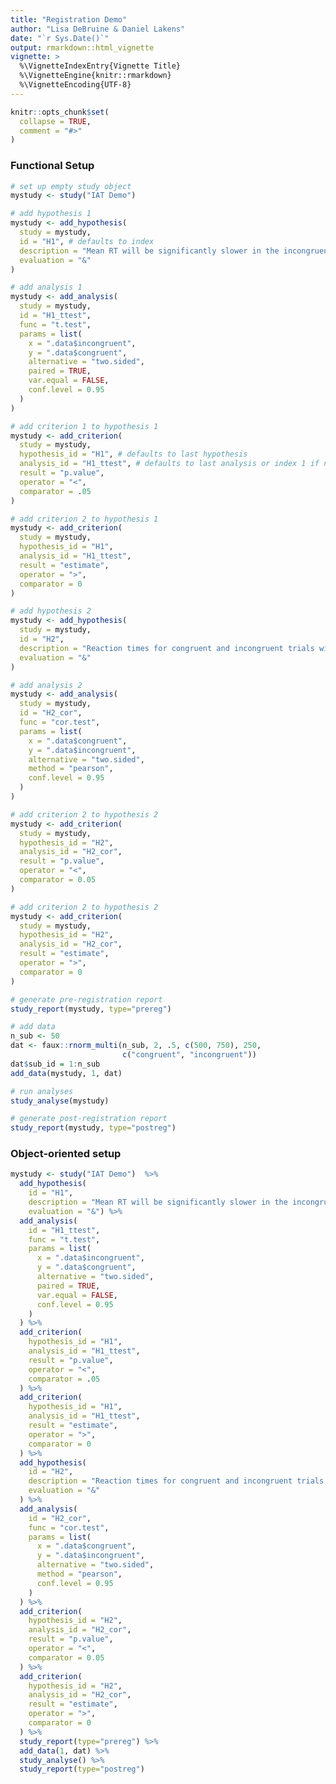 ```yaml
---
title: "Registration Demo"
author: "Lisa DeBruine & Daniel Lakens"
date: "`r Sys.Date()`"
output: rmarkdown::html_vignette
vignette: >
  %\VignetteIndexEntry{Vignette Title}
  %\VignetteEngine{knitr::rmarkdown}
  %\VignetteEncoding{UTF-8}
---
```


```r
knitr::opts_chunk$set(
  collapse = TRUE,
  comment = "#>"
)
```

### Functional Setup

```r
# set up empty study object
mystudy <- study("IAT Demo")

# add hypothesis 1
mystudy <- add_hypothesis(
  study = mystudy,
  id = "H1", # defaults to index
  description = "Mean RT will be significantly slower in the incongruent condition compared to the congruent condition.",
  evaluation = "&"
)

# add analysis 1
mystudy <- add_analysis(
  study = mystudy,
  id = "H1_ttest",
  func = "t.test",
  params = list(
    x = ".data$incongruent",
    y = ".data$congruent",
    alternative = "two.sided",
    paired = TRUE,
    var.equal = FALSE,
    conf.level = 0.95
  )
)

# add criterion 1 to hypothesis 1
mystudy <- add_criterion(
  study = mystudy,
  hypothesis_id = "H1", # defaults to last hypothesis
  analysis_id = "H1_ttest", # defaults to last analysis or index 1 if none yet
  result = "p.value",
  operator = "<",
  comparator = .05
)

# add criterion 2 to hypothesis 1
mystudy <- add_criterion(
  study = mystudy,
  hypothesis_id = "H1",
  analysis_id = "H1_ttest",
  result = "estimate",
  operator = ">",
  comparator = 0
)

# add hypothesis 2
mystudy <- add_hypothesis(
  study = mystudy,
  id = "H2",
  description = "Reaction times for congruent and incongruent trials will be signifiantly and positively correlated.",
  evaluation = "&"
)

# add analysis 2
mystudy <- add_analysis(
  study = mystudy,
  id = "H2_cor",
  func = "cor.test",
  params = list(
    x = ".data$congruent",
    y = ".data$incongruent",
    alternative = "two.sided",
    method = "pearson",
    conf.level = 0.95
  )
)

# add criterion 2 to hypothesis 2
mystudy <- add_criterion(
  study = mystudy,
  hypothesis_id = "H2",
  analysis_id = "H2_cor",
  result = "p.value",
  operator = "<",
  comparator = 0.05
)

# add criterion 2 to hypothesis 2
mystudy <- add_criterion(
  study = mystudy,
  hypothesis_id = "H2",
  analysis_id = "H2_cor",
  result = "estimate",
  operator = ">",
  comparator = 0
)

# generate pre-registration report
study_report(mystudy, type="prereg")

# add data
n_sub <- 50
dat <- faux::rnorm_multi(n_sub, 2, .5, c(500, 750), 250,
                         c("congruent", "incongruent"))
dat$sub_id = 1:n_sub
add_data(mystudy, 1, dat)

# run analyses
study_analyse(mystudy)

# generate post-registration report
study_report(mystudy, type="postreg")

```


### Object-oriented setup

```r

mystudy <- study("IAT Demo")  %>%
  add_hypothesis(
    id = "H1", 
    description = "Mean RT will be significantly slower in the incongruent condition compared to the congruent condition.",
    evaluation = "&") %>%
  add_analysis(
    id = "H1_ttest",
    func = "t.test",
    params = list(
      x = ".data$incongruent",
      y = ".data$congruent",
      alternative = "two.sided",
      paired = TRUE,
      var.equal = FALSE,
      conf.level = 0.95
    )
  ) %>%
  add_criterion(
    hypothesis_id = "H1",
    analysis_id = "H1_ttest",
    result = "p.value",
    operator = "<",
    comparator = .05
  ) %>%
  add_criterion(
    hypothesis_id = "H1",
    analysis_id = "H1_ttest",
    result = "estimate",
    operator = ">",
    comparator = 0
  ) %>%
  add_hypothesis(
    id = "H2",
    description = "Reaction times for congruent and incongruent trials will be signifiantly and positively correlated.",
    evaluation = "&"
  ) %>%
  add_analysis(
    id = "H2_cor",
    func = "cor.test",
    params = list(
      x = ".data$congruent",
      y = ".data$incongruent",
      alternative = "two.sided",
      method = "pearson",
      conf.level = 0.95
    )
  ) %>%
  add_criterion(
    hypothesis_id = "H2",
    analysis_id = "H2_cor",
    result = "p.value",
    operator = "<",
    comparator = 0.05
  ) %>%
  add_criterion(
    hypothesis_id = "H2",
    analysis_id = "H2_cor",
    result = "estimate",
    operator = ">",
    comparator = 0
  ) %>%
  study_report(type="prereg") %>%
  add_data(1, dat) %>%
  study_analyse() %>%
  study_report(type="postreg")

```

